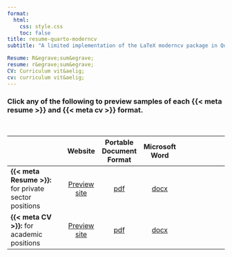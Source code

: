 ```yaml
---
format:
  html:
    css: style.css
    toc: false
title: resume-quarto-moderncv
subtitle: "A limited implementation of the LaTeX moderncv package in Quarto for rending resumes in html, pdf, and docx formats"

Resume: R&egrave;sum&egrave;
resume: r&egrave;sum&egrave;
CV: Curriculum vit&aelig;
cv: curriculum vit&aelig;
---
```


### Click any of the following to preview samples of each {{< meta resume >}} and {{< meta cv >}} format.  

<br>

|             | Website | Portable Document Format | Microsoft Word |              |
| :---------- | :-: | :-: | :-: | :----------: |
| **{{< meta Resume >}}:** for private sector positions | [Preview site](resume.qmd) | [pdf](my-resume.pdf) | [docx](my-resume.docx) |  |
| **{{< meta CV >}}:** for academic positions | [Preview site](cv.qmd) | [pdf](my-cv.pdf) | [docx](my-cv.docx) | &nbsp; &nbsp; &nbsp; &nbsp; &nbsp; &nbsp; &nbsp; &nbsp; &nbsp; &nbsp; |

